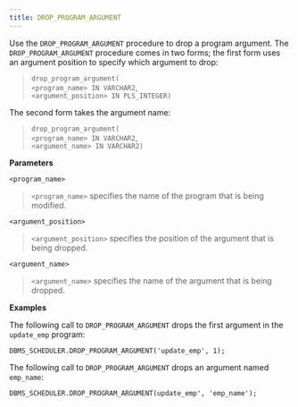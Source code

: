```yaml
---
title: DROP_PROGRAM_ARGUMENT
---
```


Use the `DROP_PROGRAM_ARGUMENT` procedure to drop a program argument.
The `DROP_PROGRAM_ARGUMENT` procedure comes in two forms; the first form
uses an argument position to specify which argument to drop:

> `drop_program_argument(`  
> `<program_name> IN VARCHAR2`,  
> `<argument_position> IN PLS_INTEGER)`

The second form takes the argument name:

> `drop_program_argument(`  
> `<program_name> IN VARCHAR2`,  
> `<argument_name> IN VARCHAR2)`

**Parameters**

`<program_name>`

> `<program_name>` specifies the name of the program that is being
> modified.

`<argument_position>`

> `<argument_position>` specifies the position of the argument that is
> being dropped.

`<argument_name>`

> `<argument_name>` specifies the name of the argument that is being
> dropped.

**Examples**

The following call to `DROP_PROGRAM_ARGUMENT` drops the first argument
in the `update_emp` program:

`DBMS_SCHEDULER.DROP_PROGRAM_ARGUMENT('update_emp', 1);`

The following call to `DROP_PROGRAM_ARGUMENT` drops an argument named
`emp_name`:

``` text
DBMS_SCHEDULER.DROP_PROGRAM_ARGUMENT(update_emp', 'emp_name');
```
